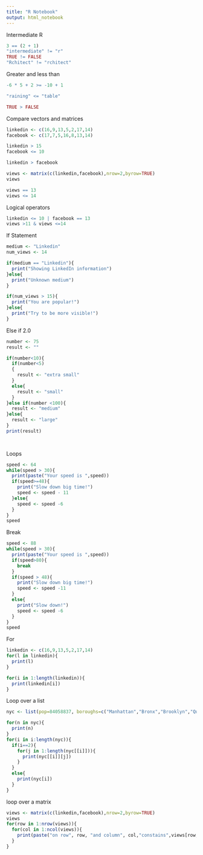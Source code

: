 ```yaml
---
title: "R Notebook"
output: html_notebook
---
```

Intermediate R
```r
3 == (2 + 1)
"intermediate" != "r"
TRUE != FALSE
"Rchitect" != "rchitect"

```
Greater and less than
```r
-6 * 5 + 2 >= -10 + 1

"raining" <= "table"

TRUE > FALSE
```
Compare vectors and matrices
```r
linkedin <- c(16,9,13,5,2,17,14)
facebook <- c(17,7,5,16,8,13,14)

linkedin > 15
facebook <= 10

linkedin > facebook

views <- matrix(c(linkedin,facebook),nrow=2,byrow=TRUE)
views

views == 13
views <= 14
```
Logical operators
```r
linkedin <= 10 | facebook == 13
views >11 & views <=14

```
If Statement
```r
medium <- "Linkedin"
num_views <- 14

if(medium == "Linkedin"){
  print("Showing LinkedIn information")
}else{
  print("Unknown medium")
}

if(num_views > 15){
  print("You are popular!")
}else{
  print("Try to be more visible!")
}
```
Else if 2.0
```r
number <- 75
result <- ""

if(number<10){
  if(number<5)
  {
    result <- "extra small"
  }
  else{
    result <- "small"
  }
}else if(number <100){
  result <- "medium"  
}else{
  result <- "large"
}
print(result)

  
```
Loops
```r
speed <- 64
while(speed > 30){
  print(paste("Your speed is ",speed))
  if(speed>=48){
    print("Slow down big time!")
    speed <- speed - 11
  }else{
    speed <- speed -6
  }
}
speed
```
Break
```r
speed <- 88
while(speed > 30){
  print(paste("Your speed is ",speed))
  if(speed>80){
    break
  }
  if(speed > 48){
    print("Slow down big time!")
    speed <- speed -11
  }
  else{
    print("Slow down!")
    speed <- speed -6
  }
}
speed
```
For
```r
linkedin <- c(16,9,13,5,2,17,14)
for(l in linkedin){
  print(l)
}

for(i in 1:length(linkedin)){
  print(linkedin[i])
}
```
Loop over a list
```r
nyc <- list(pop=84058837, boroughs=c("Manhattan","Bronx","Brooklyn","Queens","Staten Island"),capital=FALSE)

for(n in nyc){
  print(n)
}
for(i in i:length(nyc)){
  if(i==2){
    for(j in 1:length(nyc[[i]])){
      print(nyc[[i]][j])
    }
  }
  else{
    print(nyc[i])
  }
}

```
loop over a matrix
```r
views <- matrix(c(linkedin,facebook),nrow=2,byrow=TRUE)
views
for(row in 1:nrow(views)){
  for(col in 1:ncol(views)){
    print(paste("on row", row, "and column", col,"constains",views[row,col]))
  }
}
```

